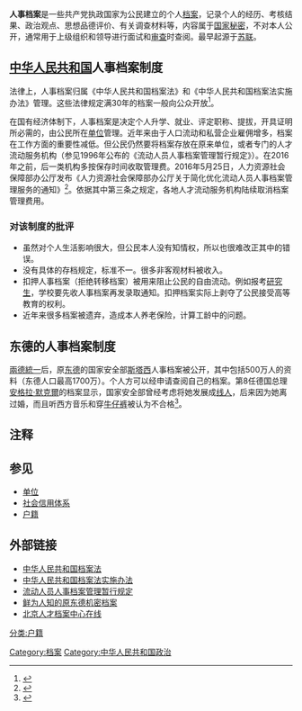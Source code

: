 '''人事档案'''是一些共产党执政国家为公民建立的个人[[档案|档案]]，记录个人的经历、考核结果、政治观点、思想品德评价、有关调查材料等，内容属于[[国家秘密|国家秘密]]，不对本人公开，通常用于上级组织和领导进行面试和[[政审|审查]]时查阅。最早起源于[[苏联|苏联]]。

==[[中华人民共和国|中华人民共和国]]人事档案制度==

法律上，人事档案归属《中华人民共和国档案法》和《中华人民共和国档案法实施办法》管理。这些法律规定满30年的档案一般向公众开放<ref>{{Cite web |url=http://pd.cumt.edu.cn/fagui/fg5.htm |title=中国矿业大学人事档案查阅、借阅规定 |access-date=2006-08-08 |archive-date=2005-12-17 |archive-url=https://web.archive.org/web/20051217181150/http://pd.cumt.edu.cn/fagui/fg5.htm }}</ref>。

在国有经济体制下，人事档案是决定个人升学、就业、评定职称、提拔，开具证明所必需的，由公民所在[[单位_(社会组织)|单位]]管理。近年来由于人口流动和私营企业雇佣增多，档案在工作方面的重要性减低。但公民仍然要将档案存放在原来单位，或者专门的人才流动服务机构（参见1996年公布的《流动人员人事档案管理暂行规定》）。在2016年之前，后一类机构多按保存时间收取管理费。2016年5月25日，人力资源社会保障部办公厅发布《人力资源社会保障部办公厅关于简化优化流动人员人事档案管理服务的通知》<ref>{{Cite web |url=http://www.mohrss.gov.cn/SYrlzyhshbzb/jiuye/zcwj/renliziyuanshichang/201606/t20160601_241109.html |title=人力资源社会保障部办公厅关于简化优化流动人员人事档案管理服务的通知 |access-date=2021-09-17 |archive-date=2021-09-17 |archive-url=https://web.archive.org/web/20210917060724/http://www.mohrss.gov.cn/SYrlzyhshbzb/jiuye/zcwj/renliziyuanshichang/201606/t20160601_241109.html }}</ref>。依据其中第三条之规定，各地人才流动服务机构陆续取消档案管理费用。

===对该制度的批评===
* 虽然对个人生活影响很大{{來源請求|reason=与上一段中“近年来由于人口流动和私营企业雇佣增多，档案在工作方面的重要性减低。”前后矛盾。}}，但公民本人没有知情权，所以也很难改正其中的错误。
* 没有具体的存档规定，标准不一。很多非客观材料被收入。{{來源請求}}
* 扣押人事档案（拒绝转移档案）被用来阻止公民的自由流动。例如报考[[研究生|研究生]]，学校要先收人事档案再发录取通知。扣押档案实际上剥夺了公民接受高等教育的权利。
* 近年来很多档案被遗弃，造成本人养老保险，计算工龄中的问题。{{來源請求|reason=通过谷歌搜索“档案 遗弃”，并没有发现有网页支持上述观点。且其中的“遗弃”，在大多数网页中的观点为档案当事人（由于人事档案的所有者一般为国家，所以此处用“当事人”指代档案材料所记录的人）个人不关心档案事宜，导致需要使用时找不到档案。此处的描述是否容易产生歧义，令人误以为档案管理机构无故遗弃档案？|date=2021年9月17日}}

==东德的人事档案制度==
[[兩德統一|兩德統一]]后，原[[东德|东德]]的国家安全部[[斯塔西|斯塔西]]人事档案被公开，其中包括500万人的资料（东德人口最高1700万）。个人方可以经申请查阅自己的档案。第8任德国总理[[安格拉·默克爾|安格拉·默克爾]]的档案显示，国家安全部曾经考虑将她发展成[[线人|线人]]，后来因为她离过婚，而且听西方音乐和穿[[牛仔裤|牛仔裤]]被认为不合格<ref>{{Cite web |url=http://www.timesonline.co.uk/article/0,,13509-1808708,00.html |title=Why Stasi spied on future Pope |access-date=2006-08-08 |archive-date=2008-02-10 |archive-url=https://web.archive.org/web/20080210235315/http://www.timesonline.co.uk/article/0,,13509-1808708,00.html }}</ref>。

==注释==
{{reflist}}

==参见==
*[[单位_(社会组织)|单位]]
*[[社会信用体系|社会信用体系]]
*[[户籍|户籍]]

==外部链接==
* [https://web.archive.org/web/20080919204406/http://www.pku.edu.cn/lib%26mus/archives/dafg/daf.htm 中华人民共和国档案法]
* [https://web.archive.org/web/20060903033548/http://www.jincao.com/fa/law04.54.htm 中华人民共和国档案法实施办法]
* [https://web.archive.org/web/20060807222640/http://rsc.hzau.edu.cn/Article_Show.asp?ArticleID=462 流动人员人事档案管理暂行规定]
* [http://news.xinhuanet.com/mil/2005-01/21/content_2490877.htm 鲜为人知的原东德机密档案] {{Wayback|url=http://news.xinhuanet.com/mil/2005-01/21/content_2490877.htm |date=20051220132545 }}
* [http://www.bjrc.com/dangan_an_new/dangan_an_index.asp 北京人才档案中心在线] {{Wayback|url=http://www.bjrc.com/dangan_an_new/dangan_an_index.asp |date=20180129155354 }}

[[Category:档案|Category:档案]]
[[Category:中华人民共和国政治|Category:中华人民共和国政治]]
[[分类:户籍|分类:户籍]]